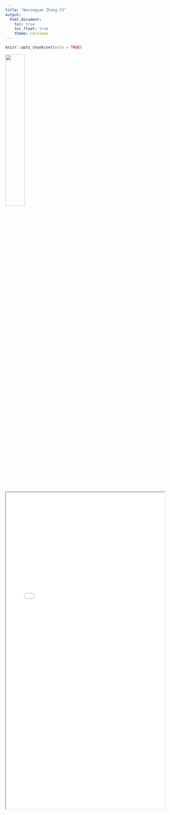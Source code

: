 ```yaml
---
title: "Wurongyan Zhang CV"
output: 
  html_document:
    toc: true
    toc_float: true
    theme: cerulean
---
```


```r
knitr::opts_chunk$set(echo = TRUE)
```

<img src="WechatIMG1.jpeg" style="width:35%">

<iframe src="zhang,wurongyan.pdf" width="100%" height="1000px">

